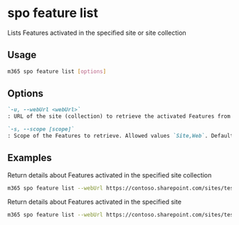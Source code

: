
# spo feature list

Lists Features activated in the specified site or site collection

## Usage

```sh
m365 spo feature list [options]
```

## Options

```md defintion-list
`-u, --webUrl <webUrl>`
: URL of the site (collection) to retrieve the activated Features from

`-s, --scope [scope]`
: Scope of the Features to retrieve. Allowed values `Site,Web`. Default `Web`
```

<Global />

## Examples

Return details about Features activated in the specified site collection

```sh
m365 spo feature list --webUrl https://contoso.sharepoint.com/sites/test --scope Site
```

Return details about Features activated in the specified site

```sh
m365 spo feature list --webUrl https://contoso.sharepoint.com/sites/test --scope Web
```
